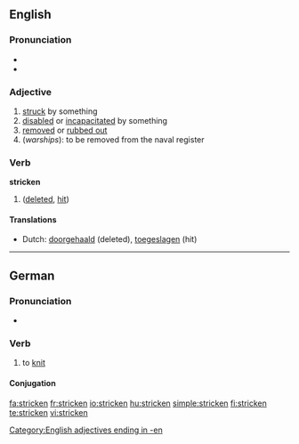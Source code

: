 {{wikipedia|dab=stricken}}
==English==

===Pronunciation===
* {{IPA|/'stɻɪkən/}}
* {{audio|En-us-stricken.ogg|Audio (US)}}

===Adjective===
{{en-adj}}

# [[struck]] by something
# [[disabled]] or [[incapacitated]] by something
# [[removed]] or [[rubbed out]]
# (''warships''): to be removed from the naval register

===Verb===
'''stricken'''

# {{past participle of| to [[strike]]}} ([[deleted]], [[hit]])

====Translations====
* Dutch: [[doorgehaald]] (deleted), [[toegeslagen]] (hit)

[[Category:English adjectives ending in -en]]

----

==German==

===Pronunciation===
* {{audio|De-at-stricken.ogg|Audio (Austria)}}

===Verb===
{{infl|de|verb}}

# to [[knit]]

====Conjugation====
{{de-conj-weak|strick|gestrickt|h}}

[[fa:stricken]]
[[fr:stricken]]
[[io:stricken]]
[[hu:stricken]]
[[simple:stricken]]
[[fi:stricken]]
[[te:stricken]]
[[vi:stricken]]